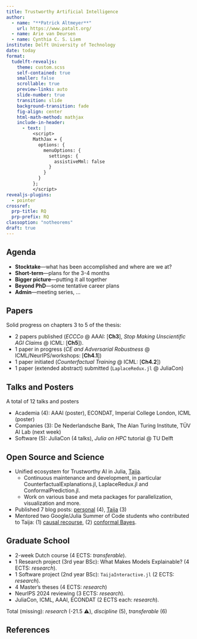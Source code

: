 ```yaml
---
title: Trustworthy Artificial Intelligence
author: 
  - name: "**Patrick Altmeyer**"
    url: https://www.patalt.org/
  - name: Arie van Deursen
  - name: Cynthia C. S. Liem
institute: Delft University of Technology
date: today
format: 
  tudelft-revealjs:
    theme: custom.scss
    self-contained: true
    smaller: false
    scrollable: true
    preview-links: auto
    slide-number: true
    transition: slide
    background-transition: fade
    fig-align: center
    html-math-method: mathjax
    include-in-header:
      - text: |
          <script>
          MathJax = {
            options: {
              menuOptions: {
                settings: {
                  assistiveMml: false
                }
              }
            }
          };
          </script>
revealjs-plugins:
  - pointer
crossref: 
  prp-title: RQ
  prp-prefix: RQ
classoption: "notheorems"
draft: true
---
```


## Agenda

::: {.incremental}
- **Stocktake**---what has been accomplished and where are we at?
- **Short-term**---plans for the 3-4 months
- **Bigger picture**---putting it all together
- **Beyond PhD**---some tentative career plans
- **Admin**---meeting series, ...
:::

## Papers 

Solid progress on chapters 3 to 5 of the thesis:

::: {.incremental}
- 2 papers published (*ECCCo* @ AAAI: [**Ch3**], *Stop Making Unscientific AGI Claims* @ ICML: [**Ch5**]).
- 1 paper in progress (*CE and Adversarial Robustness* @ ICML/NeurIPS/workshops: [**Ch4.1**])
- 1 paper initiated (*Counterfactual Training* @ ICML: [**Ch4.2**])
- 1 paper (extended abstract) submitted (`LaplaceRedux.jl` @ JuliaCon)
:::

## Talks and Posters

A total of 12 talks and posters

- Academia (4): AAAI (poster), ECONDAT, Imperial College London, ICML (poster)
- Companies (3): De Nederlandsche Bank, The Alan Turing Institute, TÜV AI Lab (next week)
- Software (5): JuliaCon (4 talks), *Julia on HPC* tutorial @ TU Delft

## Open Source and Science {.smaller}

- Unified ecosystem for Trustworthy AI in Julia, [Taija](https://www.taija.org/).
  - Continuous maintenance and development, in particular CounterfactualExplanations.jl, LaplaceRedux.jl and ConformalPrediction.jl.
  - Work on various base and meta packages for parallelization, visualization and more. 
- Published 7 blog posts: [personal](https://www.patalt.org/blog/) (4), [Taija](https://www.taija.org/blog/) (3)
- Mentored two Google/Julia Summer of Code students who contributed to Taija: (1) [causal recourse](https://www.taija.org/blog/posts/causal-recourse/), (2) [conformal Bayes](https://summerofcode.withgoogle.com/programs/2024/projects/fkvFPluF).

## Graduate School {.smaller}

- 2-week Dutch course (4 ECTS: *transferable*).
- 1 Research project (3rd year BSc): What Makes Models Explainable? (4 ECTS: *research*).
- 1 Software project (2nd year BSc): `TaijaInteractive.jl` (2 ECTS: *research*).
- 4 Master's theses (4 ECTS: *research*)
- NeurIPS 2024 reviewing (3 ECTS: *research*).
- JuliaCon, ICML, AAAI, ECONDAT (2 ECTS each: *research*).

Total (missing): *research* (-21.5 ⚠️), *discipline* (5), *transferable* (6)

## References {.scrollable .smaller}



